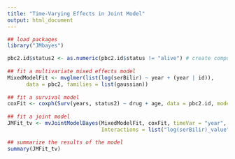 ```yaml
---
title: "Time-Varying Effects in Joint Model"
output: html_document
---
```



```r

## load packages
library("JMbayes")

pbc2.id$status2 <- as.numeric(pbc2.id$status != "alive") # create composite event
  
## fit a multivariate mixed effects model
MixedModelFit <- mvglmer(list(log(serBilir) ~ year + (year | id)), 
      data = pbc2, families = list(gaussian))
 
## fit a survival model
coxFit <- coxph(Surv(years, status2) ~ drug + age, data = pbc2.id, model = TRUE)
 
## fit a joint model
JMFit_tv <- mvJointModelBayes(MixedModelFit, coxFit, timeVar = "year",
                              Interactions = list("log(serBilir)_value" = ~ 0 + tve(Time, df = 8)))

## summarize the results of the model
summary(JMFit_tv)
```
